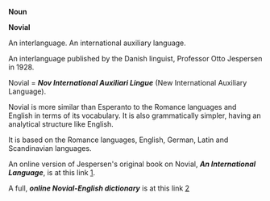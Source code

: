 '''Noun'''

'''Novial'''

An interlanguage. An international auxiliary language.

An interlanguage published by the Danish linguist, Professor Otto Jespersen in 1928.

Novial  =  '''''Nov International Auxiliari Lingue''''' 
(New International Auxiliary Language).

Novial is more similar than Esperanto to the Romance languages and English in terms of its vocabulary. It is also grammatically simpler, having an analytical structure like English.

It is based on the Romance languages, English, German, Latin and Scandinavian languages.

An online version of Jespersen's original book on Novial,  '''''An International Language''''', is at this link [http://www.geocities.com/Athens/Forum/5037/AIL.html].

A full, '''''online Novial-English dictionary''''' is at this link
[http://www.blahedo.org/novial/nl.html]